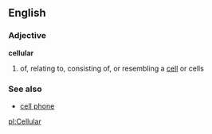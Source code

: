 ==English==
===Adjective===
'''cellular'''
# of, relating to, consisting of, or resembling a [[cell]] or cells
===See also===
*[[cell phone]]

[[pl:Cellular]]